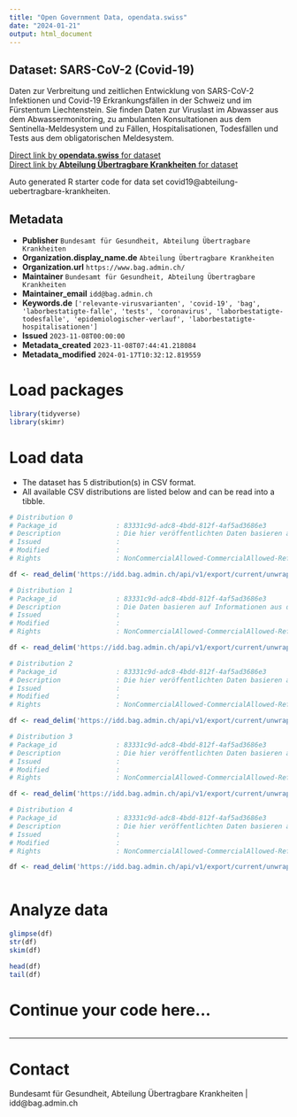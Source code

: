 ```yaml
---
title: "Open Government Data, opendata.swiss"
date: "2024-01-21"
output: html_document
---
```


## Dataset: SARS-CoV-2 (Covid-19)

Daten zur Verbreitung und zeitlichen Entwicklung von SARS-CoV-2 Infektionen und Covid-19 Erkrankungsfällen in der Schweiz und im Fürstentum Liechtenstein. Sie finden Daten zur Viruslast im Abwasser aus dem Abwassermonitoring, zu ambulanten Konsultationen aus dem Sentinella-Meldesystem und zu Fällen, Hospitalisationen, Todesfällen und Tests aus dem obligatorischen Meldesystem. 

[Direct link by **opendata.swiss** for dataset](https://opendata.swiss/de/dataset/sars-cov-2-covid-19)<br>
[Direct link by **Abteilung Übertragbare Krankheiten** for dataset]()

Auto generated R starter code for data set covid19@abteilung-uebertragbare-krankheiten.

## Metadata

- **Publisher** `Bundesamt für Gesundheit, Abteilung Übertragbare Krankheiten`
- **Organization.display_name.de** `Abteilung Übertragbare Krankheiten`
- **Organization.url** `https://www.bag.admin.ch/`
- **Maintainer** `Bundesamt für Gesundheit, Abteilung Übertragbare Krankheiten`
- **Maintainer_email** `idd@bag.admin.ch`
- **Keywords.de** `['relevante-virusvarianten', 'covid-19', 'bag', 'laborbestatigte-falle', 'tests', 'coronavirus', 'laborbestatigte-todesfalle', 'epidemiologischer-verlauf', 'laborbestatigte-hospitalisationen']`
- **Issued** `2023-11-08T00:00:00`
- **Metadata_created** `2023-11-08T07:44:41.218084`
- **Metadata_modified** `2024-01-17T10:32:12.819559`


# Load packages

```r

library(tidyverse)
library(skimr)

```

# Load data

-   The dataset has 5 distribution(s) in CSV format.
-   All available CSV distributions are listed below and can be read into a tibble.

```r

# Distribution 0
# Package_id               : 83331c9d-adc8-4bdd-812f-4af5ad3686e3
# Description              : Die hier veröffentlichten Daten basieren auf Informationen, die Laboratorien, Ärztinnen und Ärzte sowie Spitäler dem BAG im Rahmen der Meldepflicht übermittelt haben.
# Issued                   : 
# Modified                 : 
# Rights                   : NonCommercialAllowed-CommercialAllowed-ReferenceRequired

df <- read_delim('https://idd.bag.admin.ch/api/v1/export/current/unwrap-csv/COVID19_oblig.zip')

# Distribution 1
# Package_id               : 83331c9d-adc8-4bdd-812f-4af5ad3686e3
# Description              : Die Daten basieren auf Informationen aus dem nationalen genomischen SARS-⁠CoV-⁠2 Überwachungsprogramm. An diesem beteiligen sich aktuell Laboratorien der Universitätsspitäler und grösserer Regionalspitäler der Schweiz sowie eine Sequenzierungsplattform.
# Issued                   : 
# Modified                 : 
# Rights                   : NonCommercialAllowed-CommercialAllowed-ReferenceRequired

df <- read_delim('https://idd.bag.admin.ch/api/v1/export/current/unwrap-csv/COVID19_genomic_surveillance.zip')

# Distribution 2
# Package_id               : 83331c9d-adc8-4bdd-812f-4af5ad3686e3
# Description              : Die hier veröffentlichten Daten basieren auf Informationen aus dem Sentinella-⁠Meldesystem. Im Rahmen dieses Meldesystems übermitteln ambulant tätige Ärztinnen und Ärzte Informationen zu Erstkonsultationen aufgrund akuter respiratorischer Infektion (ARI) oder grippeähnlicher Erkrankung (ILI) in Arztpraxen und bei Hausbesuchen.
# Issued                   : 
# Modified                 : 
# Rights                   : NonCommercialAllowed-CommercialAllowed-ReferenceRequired

df <- read_delim('https://idd.bag.admin.ch/api/v1/export/current/unwrap-csv/RESPVIRUSES_sentinella.zip')

# Distribution 3
# Package_id               : 83331c9d-adc8-4bdd-812f-4af5ad3686e3
# Description              : Die hier veröffentlichten Daten basieren auf Informationen aus dem Sentinella-⁠Meldesystem. Im Rahmen dieses Meldesystems übermitteln ambulant tätige Ärztinnen und Ärzte seit März 2020 Informationen zu Erstkonsultationen von Patientinnen und Patienten mit akuter respiratorischer Infektion (ARI) in Arztpraxen und bei Hausbesuchen. 
# Issued                   : 
# Modified                 : 
# Rights                   : NonCommercialAllowed-CommercialAllowed-ReferenceRequired

df <- read_delim('https://idd.bag.admin.ch/api/v1/export/current/unwrap-csv/COVID19_sentinella.zip')

# Distribution 4
# Package_id               : 83331c9d-adc8-4bdd-812f-4af5ad3686e3
# Description              : Die hier veröffentlichten Daten basieren auf Informationen aus dem nationalen Abwassermonitoring der Schweiz und des Fürstentums Liechtenstein. Dieses Monitoring erfasst seit Juli 2023 die Viruslast von Influenza in Abwasserproben der teilnehmenden Abwasserreinigungsanlagen (ARA).
# Issued                   : 
# Modified                 : 
# Rights                   : NonCommercialAllowed-CommercialAllowed-ReferenceRequired

df <- read_delim('https://idd.bag.admin.ch/api/v1/export/current/unwrap-csv/RESPVIRUSES_wastewater.zip')



```

# Analyze data

```r

glimpse(df)
str(df)
skim(df)

head(df)
tail(df)

```

# Continue your code here...

```r

```

------------------------------------------------------------------------

# Contact

Bundesamt für Gesundheit, Abteilung Übertragbare Krankheiten | idd@bag.admin.ch
